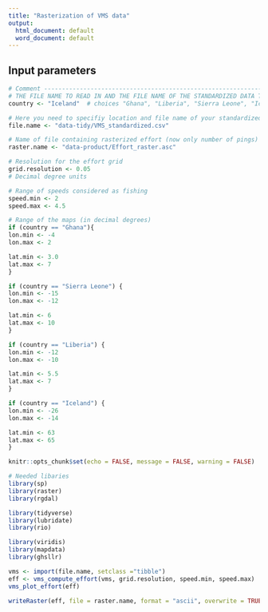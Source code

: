 ```yaml
---
title: "Rasterization of VMS data"
output:
  html_document: default
  word_document: default
---
```


## Input parameters

```r
# Comment ----------------------------------------------------------------------
# THE FILE NAME TO READ IN AND THE FILE NAME OF THE STANDARDIZED DATA TO SAVE
country <- "Iceland"  # choices "Ghana", "Liberia", "Sierra Leone", "Iceland"

# Here you need to specifiy location and file name of your standardized data:
file.name <- "data-tidy/VMS_standardized.csv"

# Name of file containing rasterized effort (now only number of pings)
raster.name <- "data-product/Effort_raster.asc"

# Resolution for the effort grid
grid.resolution <- 0.05
# Decimal degree units

# Range of speeds considered as fishing
speed.min <- 2
speed.max <- 4.5

# Range of the maps (in decimal degrees)
if (country == "Ghana"){
lon.min <- -4
lon.max <- 2

lat.min <- 3.0
lat.max <- 7
}

if (country == "Sierra Leone") {
lon.min <- -15
lon.max <- -12

lat.min <- 6
lat.max <- 10
}

if (country == "Liberia") {
lon.min <- -12
lon.max <- -10

lat.min <- 5.5
lat.max <- 7
}

if (country == "Iceland") {
lon.min <- -26
lon.max <- -14

lat.min <- 63
lat.max <- 65
}
```

```r
knitr::opts_chunk$set(echo = FALSE, message = FALSE, warning = FALSE)
```

```r
# Needed libaries
library(sp)
library(raster)
library(rgdal)

library(tidyverse)
library(lubridate)
library(rio)

library(viridis)
library(mapdata)
library(ghsllr)
```


```r
vms <- import(file.name, setclass ="tibble")
eff <- vms_compute_effort(vms, grid.resolution, speed.min, speed.max)
vms_plot_effort(eff)

writeRaster(eff, file = raster.name, format = "ascii", overwrite = TRUE)

```
